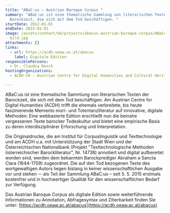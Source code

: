```yaml
---
title: "ABaC:us – Austrian Baroque Corpus "
summary: "ABaC:us ist eine thematische Sammlung von literarischen Texten der
  Barockzeit, die sich mit dem Tod beschäftigen. "
startDate: 2012-01-01
endDate: 2015-01-01
image: /assets/content/de/projects/abacus-austrian-baroque-corpus/ABaCus_website
  bild.jpg
attachments: []
links:
  - url: https://acdh.oeaw.ac.at/abacus
    label: Digitale Edition
responsiblePersons:
  - Dr. Claudia Resch
hostingOrganizations:
  - ACDH-CH - Austrian Centre for Digital Humanities and Cultural Heritage

---
```

ABaC:us ist eine thematische Sammlung von literarischen Texten der Barockzeit, die sich mit dem Tod beschäftigen. Am Austrian Centre for Digital Humanities (ACDH) trifft die ehemals verbreitete, bis heute faszinierende Memento mori- und Totentanzliteratur auf innovative, digitale Methoden: Eine webbasierte Edition erschließt nun die beinahe vergessenen Texte barocker Todeskultur und bietet eine empirische Basis zu deren interdisziplinärer Erforschung und Interpretation.

Die Originaldrucke, die am Institut für Corpuslinguistik und Texttechnologie und am ACDH u.a. mit Unterstützung der Stadt Wien und der Österreichischen Nationalbank (Projekt "Texttechnologische Methoden österreichischer Barockliteratur", Nr. 14738) annotiert und digital aufbereitet worden sind, werden dem bekannten Barockprediger Abraham a Sancta Clara (1644-1709) zugeordnet. Die auf den Tod bezogenen Texte des wortgewaltigen Autors liegen bislang in keiner wissenschaftlichen Ausgabe vor und stehen -- als Teil der Sammlung ABaC:us – seit 5. 5. 2015 erstmals kostenfrei und in hochwertiger Qualität für den wissenschaftlichen Bedarf zur Verfügung.

Das Austrian Baroque Corpus als digitale Edition sowie weiterführende Informationen zu Annotation, Abfragesyntax und Zitierbarkeit finden Sie unter: [https://acdh.oeaw.ac.at/abacus](https://acdh.oeaw.ac.at/abacus)